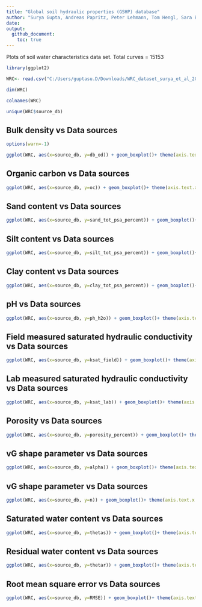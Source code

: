 ```yaml
---
title: "Global soil hydraulic properties (GSHP) database"
author: "Surya Gupta, Andreas Papritz, Peter Lehmann, Tom Hengl, Sara Bonetti, Dani Or"
date: 
output: 
  github_document:
    toc: true
---
```



Plots of soil water characteristics data set. Total curves = 15153

```r
library(ggplot2)

WRC<- read.csv("C:/Users/guptasu.D/Downloads/WRC_dataset_surya_et_al_2021_final.csv")

dim(WRC)

colnames(WRC)

unique(WRC$source_db)

```


## Bulk density vs Data sources

```r
options(warn=-1)

ggplot(WRC, aes(x=source_db, y=db_od)) + geom_boxplot()+ theme(axis.text.x = element_text(angle = 90, hjust = 1))+labs( y= expression(paste("db_od [", g/cm^{3},"]")), x = expression(paste("source_db [-]" )))

```

## Organic carbon vs Data sources

```r

ggplot(WRC, aes(x=source_db, y=oc)) + geom_boxplot()+ theme(axis.text.x = element_text(angle = 90, hjust = 1))+labs( y= expression(paste("oc [%]")), x = expression(paste("source_db [-]" )))

```

## Sand content vs Data sources

```r
ggplot(WRC, aes(x=source_db, y=sand_tot_psa_percent)) + geom_boxplot()+ theme(axis.text.x = element_text(angle = 90, hjust = 1))+labs( y= expression(paste("sand_tot_psa_percent [%]")), x = expression(paste("source_db [-]" )))


```

## Silt content vs Data sources

```r
ggplot(WRC, aes(x=source_db, y=silt_tot_psa_percent)) + geom_boxplot()+ theme(axis.text.x = element_text(angle = 90, hjust = 1))+labs( y= expression(paste("silt_tot_psa_percent [%]")), x = expression(paste("source_db [-]" )))


```

## Clay content vs Data sources


```r

ggplot(WRC, aes(x=source_db, y=clay_tot_psa_percent)) + geom_boxplot()+ theme(axis.text.x = element_text(angle = 90, hjust = 1))+labs( y= expression(paste("clay_tot_psa_percent [%]")), x = expression(paste("source_db [-]" )))


```

## pH vs Data sources

```r

ggplot(WRC, aes(x=source_db, y=ph_h2o)) + geom_boxplot()+ theme(axis.text.x = element_text(angle = 90, hjust = 1))+labs( y= expression(paste("ph_h2o [-]")), x = expression(paste("source_db [-]" )))


```

## Field measured saturated hydraulic conductivity  vs Data sources

```r
ggplot(WRC, aes(x=source_db, y=ksat_field)) + geom_boxplot()+ theme(axis.text.x = element_text(angle = 90, hjust = 1))+labs( y= expression(paste("ksat_field [cm/day]")), x = expression(paste("source_db [-]" )))


```

## Lab measured saturated hydraulic conductivity vs Data sources

```r
ggplot(WRC, aes(x=source_db, y=ksat_lab)) + geom_boxplot()+ theme(axis.text.x = element_text(angle = 90, hjust = 1))+labs( y= expression(paste("ksat_lab [cm/day]")), x = expression(paste("source_db [-]" )))


```

## Porosity vs Data sources

```r
ggplot(WRC, aes(x=source_db, y=porosity_percent)) + geom_boxplot()+ theme(axis.text.x = element_text(angle = 90, hjust = 1))+labs( y= expression(paste("porosity_percent [%]")), x = expression(paste("source_db [-]" )))


```

## vG shape parameter vs Data sources

```r

ggplot(WRC, aes(x=source_db, y=alpha)) + geom_boxplot()+ theme(axis.text.x = element_text(angle = 90, hjust = 1))+labs( y= expression(paste("alpha [1/m]")), x = expression(paste("source_db [-]" )))


```


## vG shape parameter vs Data sources

```r
ggplot(WRC, aes(x=source_db, y=n)) + geom_boxplot()+ theme(axis.text.x = element_text(angle = 90, hjust = 1))+labs( y= expression(paste("n [-]")), x = expression(paste("source_db [-]" )))


```

## Saturated water content vs Data sources

```r
ggplot(WRC, aes(x=source_db, y=thetas)) + geom_boxplot()+ theme(axis.text.x = element_text(angle = 90, hjust = 1))+labs( y= expression(paste("thetas [", m^{3}/m^{3},"]")), x = expression(paste("source_db [-]" )))


```

## Residual water content vs Data sources

```r
ggplot(WRC, aes(x=source_db, y=thetar)) + geom_boxplot()+ theme(axis.text.x = element_text(angle = 90, hjust = 1))+labs( y= expression(paste("thetar [", m^{3}/m^{3},"]")), x = expression(paste("source_db [-]" )))


```

## Root mean square error vs Data sources


```r
ggplot(WRC, aes(x=source_db, y=RMSE)) + geom_boxplot()+ theme(axis.text.x = element_text(angle = 90, hjust = 1))+labs( y= expression(paste("RMSE [", m^{3}/m^{3},"]")), x = expression(paste("source_db [-]" )))


```


